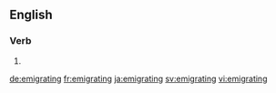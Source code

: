 ==English==

===Verb===
{{head|en}}

# {{present participle of|emigrate}}

[[de:emigrating]]
[[fr:emigrating]]
[[ja:emigrating]]
[[sv:emigrating]]
[[vi:emigrating]]
